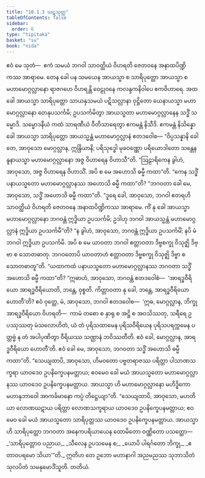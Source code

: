 ```yaml
---
title: "10.1.3 ဃဋသုတ္တ"
tableOfContents: false
sidebar:
  order: 6
type: "tipitaka"
basket: "su"
book: "nida"
---
```



<DynamicBreadcrumb />

<Division number="237" book="nida">

<Paragraph number="1259" book="nida">
ဧဝံ မေ သုတံ—  ဧကံ သမယံ ဘဂဝါ သာဝတ္ထိယံ ဝိဟရတိ ဇေတဝနေ အနာထပိဏ္ဍိကဿ အာရာမေ. တေန ခေါ ပန သမယေန အာယသ္မာ စ သာရိပုတ္တော အာယသ္မာ စ မဟာမောဂ္ဂလ္လာနော ရာဇဂဟေ ဝိဟရန္တိ ဝေဠုဝနေ ကလန္ဒကနိဝါပေ ဧကဝိဟာရေ. အထ ခေါ အာယသ္မာ သာရိပုတ္တော သာယနှသမယံ ပဋိသလ္လာနာ ဝုဋ္ဌိတော ယေနာယသ္မာ မဟာမောဂ္ဂလ္လာနော တေနုပသင်္ကမိ; ဥပသင်္ကမိတွာ အာယသ္မတာ မဟာမောဂ္ဂလ္လာနေန သဒ္ဓိံ သမ္မောဒိ. သမ္မောဒနီယံ ကထံ သာရဏီယံ ဝီတိသာရေတွာ ဧကမန္တံ နိသီဒိ. ဧကမန္တံ နိသိန္နော ခေါ အာယသ္မာ သာရိပုတ္တော အာယသ္မန္တံ မဟာမောဂ္ဂလ္လာနံ ဧတဒဝေါစ—
</Paragraph>

<Paragraph number="1260" book="nida">
“ဝိပ္ပသန္နာနိ ခေါ တေ, အာဝုသော မောဂ္ဂလ္လာန, ဣန္ဒြိယာနိ; ပရိသုဒ္ဓေါ မုခဝဏ္ဏော ပရိယောဒါတော သန္တေန နူနာယသ္မာ မဟာမောဂ္ဂလ္လာနော အဇ္ဇ ဝိဟာရေန ဝိဟာသီ”တိ. “ဩဠာရိကေန ခွါဟံ, အာဝုသော, အဇ္ဇ ဝိဟာရေန ဝိဟာသိံ. အပိ စ မေ အဟောသိ ဓမ္မီ ကထာ”တိ. “ကေန သဒ္ဓိံ ပနာယသ္မတော မဟာမောဂ္ဂလ္လာနဿ အဟောသိ ဓမ္မီ ကထာ”တိ? “ဘဂဝတာ ခေါ မေ, အာဝုသော, သဒ္ဓိံ အဟောသိ ဓမ္မီ ကထာ”တိ. “ဒူရေ ခေါ, အာဝုသော, ဘဂဝါ ဧတရဟိ သာဝတ္ထိယံ ဝိဟရတိ ဇေတဝနေ အနာထပိဏ္ဍိကဿ အာရာမေ. ကိံ နု ခေါ အာယသ္မာ မဟာမောဂ္ဂလ္လာနော ဘဂဝန္တံ ဣဒ္ဓိယာ ဥပသင်္ကမိ; ဥဒါဟု ဘဂဝါ အာယသ္မန္တံ မဟာမောဂ္ဂလ္လာနံ ဣဒ္ဓိယာ ဥပသင်္ကမီ”တိ? “န ခွါဟံ, အာဝုသော, ဘဂဝန္တံ ဣဒ္ဓိယာ ဥပသင်္ကမိံ; နပိ မံ ဘဂဝါ ဣဒ္ဓိယာ ဥပသင်္ကမိ. အပိ စ မေ ယာဝတာ ဘဂဝါ ဧတ္တာဝတာ ဒိဗ္ဗစက္ခု ဝိသုဇ္ဈိ ဒိဗ္ဗာ စ သောတဓာတု. ဘဂဝတောပိ ယာဝတာဟံ ဧတ္တာဝတာ ဒိဗ္ဗစက္ခု ဝိသုဇ္ဈိ ဒိဗ္ဗာ စ သောတဓာတူ”တိ. “ယထာကထံ ပနာယသ္မတော မဟာမောဂ္ဂလ္လာနဿ ဘဂဝတာ သဒ္ဓိံ အဟောသိ ဓမ္မီ ကထာ”တိ?
</Paragraph>

<Paragraph number="1261" book="nida">
“ဣဓာဟံ, အာဝုသော, ဘဂဝန္တံ ဧတဒဝေါစံ—  ‘အာရဒ္ဓဝီရိယော အာရဒ္ဓဝီရိယောတိ, ဘန္တေ, ဝုစ္စတိ. ကိတ္တာဝတာ နု ခေါ, ဘန္တေ, အာရဒ္ဓဝီရိယော ဟောတီ’တိ? ဧဝံ ဝုတ္တေ, မံ, အာဝုသော, ဘဂဝါ ဧတဒဝေါစ—  ‘ဣဓ, မောဂ္ဂလ္လာန, ဘိက္ခု အာရဒ္ဓဝီရိယော ဝိဟရတိ—  ကာမံ တစော စ နှာရု စ အဋ္ဌိ စ အဝသိဿတု, သရီရေ ဥပဿုဿတု မံသလောဟိတံ, ယံ တံ ပုရိသထာမေန ပုရိသဝီရိယေန ပုရိသပရက္ကမေန ပတ္တဗ္ဗံ န တံ အပါပုဏိတွာ ဝီရိယဿ သဏ္ဌာနံ ဘဝိဿတီတိ. ဧဝံ ခေါ, မောဂ္ဂလ္လာန, အာရဒ္ဓဝီရိယော ဟောတီ’တိ. ဧဝံ ခေါ မေ, အာဝုသော, ဘဂဝတာ သဒ္ဓိံ အဟောသိ ဓမ္မီ ကထာ”တိ.
</Paragraph>

<Paragraph number="1262" book="nida">
“သေယျထာပိ, အာဝုသော, ဟိမဝတော ပဗ္ဗတရာဇဿ ပရိတ္တာ ပါသာဏသက္ခရာ ယာဝဒေဝ ဥပနိက္ခေပနမတ္တာယ; ဧဝမေဝ ခေါ မယံ အာယသ္မတော မဟာမောဂ္ဂလ္လာနဿ ယာဝဒေဝ ဥပနိက္ခေပနမတ္တာယ. အာယသ္မာ ဟိ မဟာမောဂ္ဂလ္လာနော မဟိဒ္ဓိကော မဟာနုဘာဝေါ အာကင်္ခမာနော ကပ္ပံ တိဋ္ဌေယျာ”တိ.
</Paragraph>

<Paragraph number="1263" book="nida">
“သေယျထာပိ, အာဝုသော, မဟတိယာ လောဏဃဋာယ ပရိတ္တာ လောဏသက္ခရာယ ယာဝဒေဝ ဥပနိက္ခေပနမတ္တာယ; ဧဝမေဝ ခေါ မယံ အာယသ္မတော သာရိပုတ္တဿ ယာဝဒေဝ ဥပနိက္ခေပနမတ္တာယ. အာယသ္မာ ဟိ သာရိပုတ္တော ဘဂဝတာ အနေကပရိယာယေန ထောမိတော ဝဏ္ဏိတော ပသတ္ထော—
</Paragraph>

<Paragraph number="1264" type="verses" book="nida">
_‘သာရိပုတ္တောဝ ပညာယ,_  
_သီလေန ဥပသမေန စ;_  
_ယောပိ ပါရင်္ဂတော ဘိက္ခု,_  
_ဧတာဝပရမော သိယာ’”တိ._  

</Paragraph>

<Paragraph number="1265" book="nida">
ဣတိဟ တေ ဥဘော မဟာနာဂါ အညမညဿ သုဘာသိတံ သုလပိတံ သမနုမောဒိံသူတိ.

</Paragraph>
</Division>

<Paragraph number="1266" type="center" book="nida">
တတိယံ.
</Paragraph>